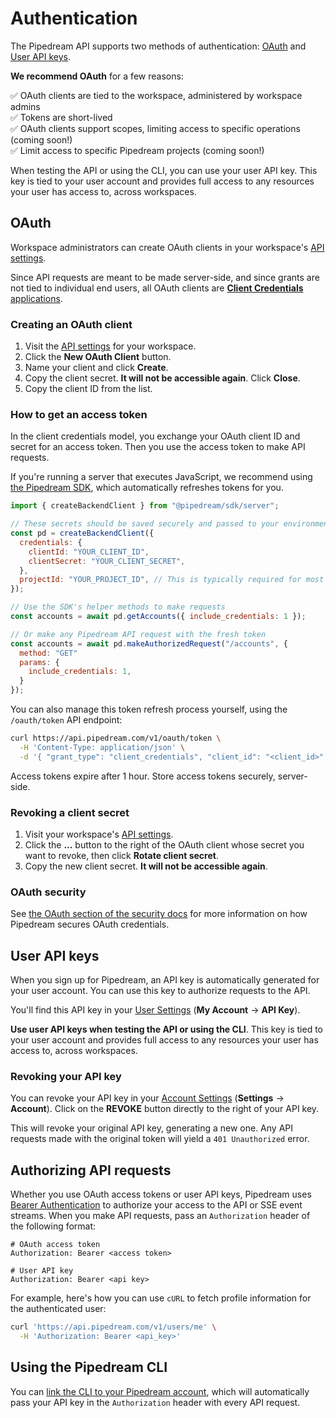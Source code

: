 # Authentication

The Pipedream API supports two methods of authentication: [OAuth](#oauth) and [User API keys](#user-api-keys).

**We recommend OAuth** for a few reasons:

✅ OAuth clients are tied to the workspace, administered by workspace admins <br />
✅ Tokens are short-lived <br />
✅ OAuth clients support scopes, limiting access to specific operations (coming soon!)<br />
✅ Limit access to specific Pipedream projects (coming soon!)<br />

When testing the API or using the CLI, you can use your user API key. This key is tied to your user account and provides full access to any resources your user has access to, across workspaces.

## OAuth

Workspace administrators can create OAuth clients in your workspace's [API settings](https://pipedream.com/settings/api).

Since API requests are meant to be made server-side, and since grants are not tied to individual end users, all OAuth clients are [**Client Credentials** applications](https://www.oauth.com/oauth2-servers/access-tokens/client-credentials/).

### Creating an OAuth client

1. Visit the [API settings](https://pipedream.com/settings/api) for your workspace.
2. Click the **New OAuth Client** button.
3. Name your client and click **Create**.
4. Copy the client secret. **It will not be accessible again**. Click **Close**.
5. Copy the client ID from the list.

### How to get an access token

In the client credentials model, you exchange your OAuth client ID and secret for an access token. Then you use the access token to make API requests.

If you're running a server that executes JavaScript, we recommend using [the Pipedream SDK](/connect/api/#installing-the-typescript-sdk), which automatically refreshes tokens for you.

```javascript
import { createBackendClient } from "@pipedream/sdk/server";

// These secrets should be saved securely and passed to your environment
const pd = createBackendClient({
  credentials: {
    clientId: "YOUR_CLIENT_ID",
    clientSecret: "YOUR_CLIENT_SECRET",
  },
  projectId: "YOUR_PROJECT_ID", // This is typically required for most Connect API endpoints
});

// Use the SDK's helper methods to make requests
const accounts = await pd.getAccounts({ include_credentials: 1 });

// Or make any Pipedream API request with the fresh token
const accounts = await pd.makeAuthorizedRequest("/accounts", {
  method: "GET"
  params: {
    include_credentials: 1,
  }
});
```

You can also manage this token refresh process yourself, using the `/oauth/token` API endpoint:

```bash
curl https://api.pipedream.com/v1/oauth/token \
  -H 'Content-Type: application/json' \
  -d '{ "grant_type": "client_credentials", "client_id": "<client_id>", "client_secret": "<client secret>" }'
```

Access tokens expire after 1 hour. Store access tokens securely, server-side.

### Revoking a client secret

1. Visit your workspace's [API settings](https://pipedream.com/settings/api).
2. Click the **...** button to the right of the OAuth client whose secret you want to revoke, then click **Rotate client secret**.
3. Copy the new client secret. **It will not be accessible again**.

### OAuth security

See [the OAuth section of the security docs](/privacy-and-security/#pipedream-rest-api-security-oauth-clients) for more information on how Pipedream secures OAuth credentials.

## User API keys

When you sign up for Pipedream, an API key is automatically generated for your user account. You can use this key to authorize requests to the API.

You'll find this API key in your [User Settings](https://pipedream.com/user) (**My Account** -> **API Key**).

**Use user API keys when testing the API or using the CLI**. This key is tied to your user account and provides full access to any resources your user has access to, across workspaces.

### Revoking your API key

You can revoke your API key in your [Account Settings](https://pipedream.com/settings/account) (**Settings** -> **Account**). Click on the **REVOKE** button directly to the right of your API key.

This will revoke your original API key, generating a new one. Any API requests made with the original token will yield a `401 Unauthorized` error.

## Authorizing API requests

Whether you use OAuth access tokens or user API keys, Pipedream uses [Bearer Authentication](https://oauth.net/2/bearer-tokens/) to authorize your access to the API or SSE event streams. When you make API requests, pass an `Authorization` header of the following format:

```
# OAuth access token
Authorization: Bearer <access token>

# User API key
Authorization: Bearer <api key>
```

For example, here's how you can use `cURL` to fetch profile information for the authenticated user:

```bash
curl 'https://api.pipedream.com/v1/users/me' \
  -H 'Authorization: Bearer <api_key>'
```

## Using the Pipedream CLI

You can [link the CLI to your Pipedream account](/components/contributing/cli/login/), which will automatically pass your API key in the `Authorization` header with every API request.
